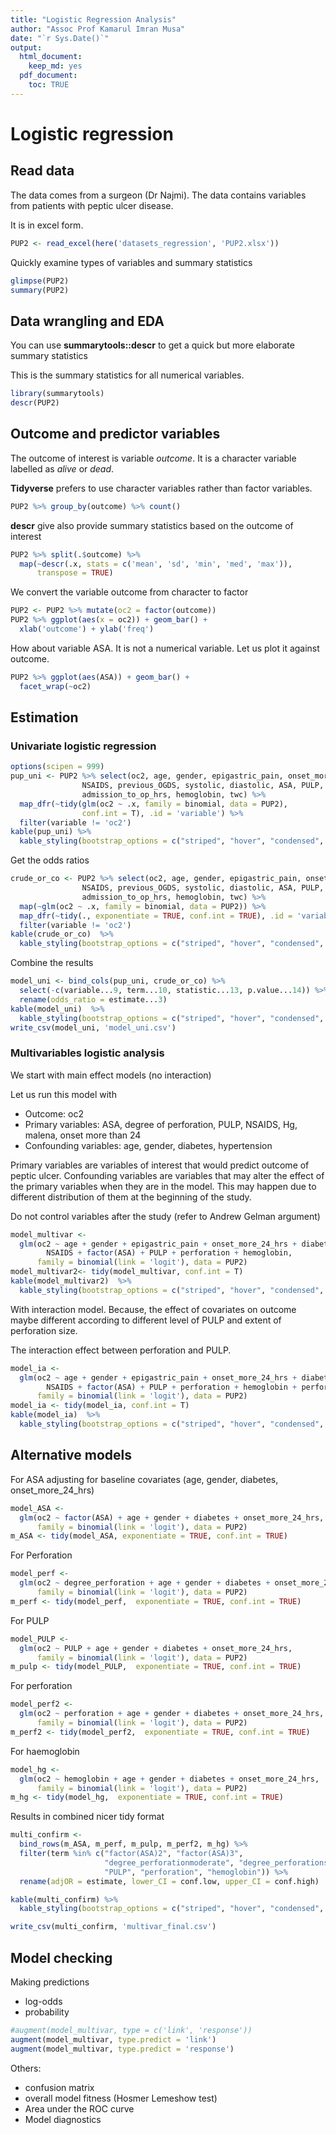 ```yaml
---
title: "Logistic Regression Analysis"
author: "Assoc Prof Kamarul Imran Musa"
date: "`r Sys.Date()`"
output:
  html_document:
    keep_md: yes
  pdf_document: 
    toc: TRUE
---
```



\newpage

# Logistic regression 

## Read data

The data comes from a surgeon (Dr Najmi). The data contains variables from patients with peptic ulcer disease. 

It is in excel form. 

```r
PUP2 <- read_excel(here('datasets_regression', 'PUP2.xlsx'))
```

Quickly examine types of variables and summary statistics

```r
glimpse(PUP2)
summary(PUP2)
```

## Data wrangling and EDA

You can use **summarytools::descr** to get a quick but more elaborate summary statistics

This is the summary statistics for all numerical variables. 

```r
library(summarytools)
descr(PUP2)
```

## Outcome and predictor variables

The outcome of interest is variable *outcome*. It is a character variable labelled as *alive* or *dead*. 

**Tidyverse** prefers to use character variables rather than factor variables. 

```r
PUP2 %>% group_by(outcome) %>% count()
```

**descr** give also provide summary statistics based on the outcome of interest

```r
PUP2 %>% split(.$outcome) %>% 
  map(~descr(.x, stats = c('mean', 'sd', 'min', 'med', 'max')),
      transpose = TRUE)
```


We convert the variable outcome from character to factor

```r
PUP2 <- PUP2 %>% mutate(oc2 = factor(outcome))
PUP2 %>% ggplot(aes(x = oc2)) + geom_bar() + 
  xlab('outcome') + ylab('freq')
```

How about variable ASA. It is not a numerical variable. Let us plot it against outcome. 

```r
PUP2 %>% ggplot(aes(ASA)) + geom_bar() +
  facet_wrap(~oc2)
```


## Estimation

### Univariate logistic regression

```r
options(scipen = 999)
pup_uni <- PUP2 %>% select(oc2, age, gender, epigastric_pain, onset_more_24_hrs, diabetes, 
                NSAIDS, previous_OGDS, systolic, diastolic, ASA, PULP, perforation,
                admission_to_op_hrs, hemoglobin, twc) %>% 
  map_dfr(~tidy(glm(oc2 ~ .x, family = binomial, data = PUP2), 
                conf.int = T), .id = 'variable') %>%
  filter(variable != 'oc2')
kable(pup_uni) %>% 
  kable_styling(bootstrap_options = c("striped", "hover", "condensed", "responsive"))
```

Get the odds ratios

```r
crude_or_co <- PUP2 %>% select(oc2, age, gender, epigastric_pain, onset_more_24_hrs, diabetes, 
                NSAIDS, previous_OGDS, systolic, diastolic, ASA, PULP, perforation,
                admission_to_op_hrs, hemoglobin, twc) %>%
  map(~glm(oc2 ~ .x, family = binomial, data = PUP2)) %>%
  map_dfr(~tidy(., exponentiate = TRUE, conf.int = TRUE), .id = 'variable') %>%
  filter(variable != 'oc2')
kable(crude_or_co)  %>% 
  kable_styling(bootstrap_options = c("striped", "hover", "condensed", "responsive"))
```

Combine the results

```r
model_uni <- bind_cols(pup_uni, crude_or_co) %>% 
  select(-c(variable...9, term...10, statistic...13, p.value...14)) %>%
  rename(odds_ratio = estimate...3)
kable(model_uni)  %>% 
  kable_styling(bootstrap_options = c("striped", "hover", "condensed", "responsive"))
write_csv(model_uni, 'model_uni.csv')
```

### Multivariables logistic analysis

We start with main effect models (no interaction)

Let us run this model with

- Outcome: oc2
- Primary variables: ASA, degree of perforation, PULP, NSAIDS, Hg, malena, onset more than 24 
- Confounding variables: age, gender, diabetes, hypertension

Primary variables are variables of interest that would predict outcome of peptic ulcer. Confounding variables are variables that may alter the effect of the primary variables when they are in the model. This may happen due to different distribution of them at the beginning of the study.

Do not control variables after the study (refer to Andrew Gelman argument)

```r
model_multivar <- 
  glm(oc2 ~ age + gender + epigastric_pain + onset_more_24_hrs + diabetes + 
        NSAIDS + factor(ASA) + PULP + perforation + hemoglobin, 
      family = binomial(link = 'logit'), data = PUP2)
model_multivar2<- tidy(model_multivar, conf.int = T)
kable(model_multivar2)  %>% 
  kable_styling(bootstrap_options = c("striped", "hover", "condensed", "responsive"))
```

With interaction model. Because, the effect of covariates on outcome maybe different according to different level of PULP and extent of perforation size. 

The interaction effect between perforation and PULP. 

```r
model_ia <- 
  glm(oc2 ~ age + gender + epigastric_pain + onset_more_24_hrs + diabetes + 
        NSAIDS + factor(ASA) + PULP + perforation + hemoglobin + perforation:PULP,
      family = binomial(link = 'logit'), data = PUP2)
model_ia <- tidy(model_ia, conf.int = T)
kable(model_ia)  %>% 
  kable_styling(bootstrap_options = c("striped", "hover", "condensed", "responsive"))
```

## Alternative models

For ASA adjusting for baseline covariates (age, gender, diabetes, onset_more_24_hrs)

```r
model_ASA <- 
  glm(oc2 ~ factor(ASA) + age + gender + diabetes + onset_more_24_hrs, 
      family = binomial(link = 'logit'), data = PUP2)
m_ASA <- tidy(model_ASA, exponentiate = TRUE, conf.int = TRUE)
```

For Perforation

```r
model_perf <- 
  glm(oc2 ~ degree_perforation + age + gender + diabetes + onset_more_24_hrs,
      family = binomial(link = 'logit'), data = PUP2)
m_perf <- tidy(model_perf,  exponentiate = TRUE, conf.int = TRUE)
```

For PULP

```r
model_PULP <- 
  glm(oc2 ~ PULP + age + gender + diabetes + onset_more_24_hrs, 
      family = binomial(link = 'logit'), data = PUP2)
m_pulp <- tidy(model_PULP,  exponentiate = TRUE, conf.int = TRUE)

```

For perforation

```r
model_perf2 <- 
  glm(oc2 ~ perforation + age + gender + diabetes + onset_more_24_hrs, 
      family = binomial(link = 'logit'), data = PUP2)
m_perf2 <- tidy(model_perf2,  exponentiate = TRUE, conf.int = TRUE)
```


For haemoglobin

```r
model_hg <- 
  glm(oc2 ~ hemoglobin + age + gender + diabetes + onset_more_24_hrs, 
      family = binomial(link = 'logit'), data = PUP2)
m_hg <- tidy(model_hg,  exponentiate = TRUE, conf.int = TRUE)
``` 


Results in combined nicer tidy format

```r
multi_confirm <- 
  bind_rows(m_ASA, m_perf, m_pulp, m_perf2, m_hg) %>% 
  filter(term %in% c("factor(ASA)2", "factor(ASA)3", 
                     "degree_perforationmoderate", "degree_perforationsmall",
                     "PULP", "perforation", "hemoglobin")) %>%
  rename(adjOR = estimate, lower_CI = conf.low, upper_CI = conf.high)

kable(multi_confirm) %>% 
  kable_styling(bootstrap_options = c("striped", "hover", "condensed", "responsive")) 

write_csv(multi_confirm, 'multivar_final.csv')
```

## Model checking

Making predictions

- log-odds
- probability

```r
#augment(model_multivar, type = c('link', 'response'))
augment(model_multivar, type.predict = 'link')
augment(model_multivar, type.predict = 'response')
```

Others:

- confusion matrix
- overall model fitness (Hosmer Lemeshow test)
- Area under the ROC curve
- Model diagnostics
